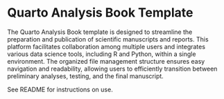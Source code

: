 # Quarto Analysis Book Template {.unnumbered}

The Quarto Analysis Book template is designed to streamline the preparation and publication of scientific manuscripts and reports. This platform facilitates  collaboration among multiple users and integrates various data science tools, including R and Python, within a single environment. The organized file management structure ensures easy navigation and readability, allowing users to efficiently transition between preliminary analyses, testing, and the final manuscript.

See README for instructions on use.